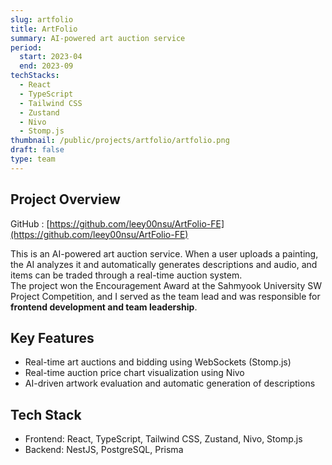 ```yaml
---
slug: artfolio
title: ArtFolio
summary: AI-powered art auction service
period:
  start: 2023-04
  end: 2023-09
techStacks:
  - React
  - TypeScript
  - Tailwind CSS
  - Zustand
  - Nivo
  - Stomp.js
thumbnail: /public/projects/artfolio/artfolio.png
draft: false
type: team
---
```


## Project Overview

GitHub : [https://github.com/leey00nsu/ArtFolio-FE](https://github.com/leey00nsu/ArtFolio-FE)

This is an AI-powered art auction service. When a user uploads a painting, the AI analyzes it and automatically generates descriptions and audio, and items can be traded through a real-time auction system.  
The project won the Encouragement Award at the Sahmyook University SW Project Competition, and I served as the team lead and was responsible for **frontend development and team leadership**.

## Key Features

- Real-time art auctions and bidding using WebSockets (Stomp.js)
- Real-time auction price chart visualization using Nivo
- AI-driven artwork evaluation and automatic generation of descriptions

## Tech Stack

- Frontend: React, TypeScript, Tailwind CSS, Zustand, Nivo, Stomp.js
- Backend: NestJS, PostgreSQL, Prisma
